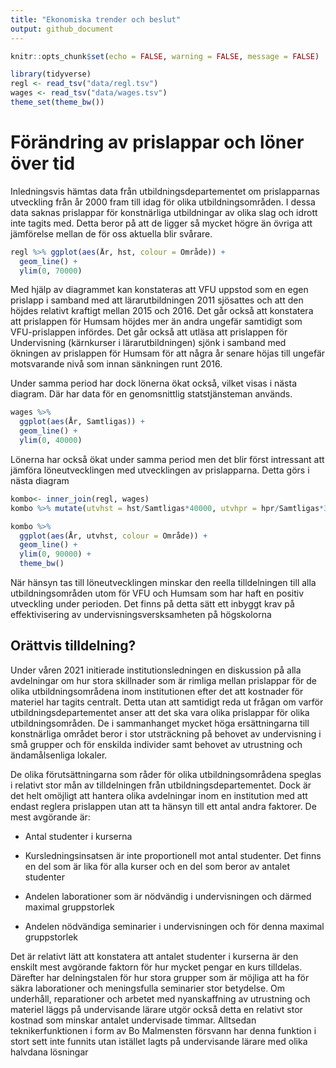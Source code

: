 ```yaml
---
title: "Ekonomiska trender och beslut"
output: github_document
---
```


```r
knitr::opts_chunk$set(echo = FALSE, warning = FALSE, message = FALSE)
```

```r
library(tidyverse)
regl <- read_tsv("data/regl.tsv")
wages <- read_tsv("data/wages.tsv")
theme_set(theme_bw())
```

# Förändring av prislappar och löner över tid

Inledningsvis hämtas data från utbildningsdepartementet om prislapparnas utveckling från år 2000 fram till idag för olika utbildningsområden. I dessa data saknas prislappar för konstnärliga utbildningar av olika slag och idrott inte tagits med. Detta beror på att de ligger så mycket högre än övriga att jämförelse mellan de för oss aktuella blir svårare.

```r
regl %>% ggplot(aes(År, hst, colour = Område)) +
  geom_line() +
  ylim(0, 70000)
```

Med hjälp av diagrammet kan konstateras att VFU uppstod som en egen prislapp i samband med att lärarutbildningen 2011 sjösattes och att den höjdes relativt kraftigt mellan 2015 och 2016. Det går också att konstatera att prislappen för Humsam höjdes mer än andra ungefär samtidigt som VFU-prislappen infördes. Det går också att utläsa att prislappen för Undervisning (kärnkurser i lärarutbildningen) sjönk i samband med ökningen av prislappen för Humsam för att några år senare höjas till ungefär motsvarande nivå som innan sänkningen runt 2016.

Under samma period har dock lönerna ökat också, vilket visas i nästa diagram. Där har data för en genomsnittlig statstjänsteman används.

```r
wages %>% 
  ggplot(aes(År, Samtligas)) +
  geom_line() +
  ylim(0, 40000)
```

Lönerna har också ökat under samma period men det blir först intressant att jämföra löneutvecklingen med utvecklingen av prislapparna. Detta görs i nästa diagram

```r
kombo<- inner_join(regl, wages)
kombo %>% mutate(utvhst = hst/Samtligas*40000, utvhpr = hpr/Samtligas*30000) -> kombo
```

```r
kombo %>% 
  ggplot(aes(År, utvhst, colour = Område)) +
  geom_line() +
  ylim(0, 90000) +
  theme_bw()
```

När hänsyn tas till löneutvecklingen minskar den reella tilldelningen till alla utbildningsområden utom för VFU och Humsam som har haft en positiv utveckling under perioden. Det finns på detta sätt ett inbyggt krav på effektivisering av undervisningsversksamheten på högskolorna

## Orättvis tilldelning?

Under våren 2021 initierade institutionsledningen en diskussion på alla avdelningar om hur stora skillnader som är rimliga mellan prislappar för de olika utbildningsområdena inom institutionen efter det att kostnader för materiel har tagits centralt. Detta utan att samtidigt reda ut frågan om varför utbildningsdepartementet anser att det ska vara olika prislappar för olika utbildningsområden. De i sammanhanget mycket höga ersättningarna till konstnärliga området beror i stor utsträckning på behovet av undervisning i små grupper och för enskilda individer samt behovet av utrustning och ändamålsenliga lokaler.

De olika förutsättningarna som råder för olika utbildningsområdena speglas i relativt stor mån av tilldelningen från utbildningsdepartementet. Dock är det helt omöjligt att hantera olika avdelningar inom en institution med att endast reglera prislappen utan att ta hänsyn till ett antal andra faktorer. De mest avgörande är:

-   Antal studenter i kurserna

-   Kursledningsinsatsen är inte proportionell mot antal studenter. Det finns en del som är lika för alla kurser och en del som beror av antalet studenter

-   Andelen laborationer som är nödvändig i undervisningen och därmed maximal gruppstorlek

-   Andelen nödvändiga seminarier i undervisningen och för denna maximal gruppstorlek

Det är relativt lätt att konstatera att antalet studenter i kurserna är den enskilt mest avgörande faktorn för hur mycket pengar en kurs tilldelas. Därefter har delningstalen för hur stora grupper som är möjliga att ha för säkra laborationer och meningsfulla seminarier stor betydelse. Om underhåll, reparationer och arbetet med nyanskaffning av utrustning och materiel läggs på undervisande lärare utgör också detta en relativt stor kostnad som minskar antalet undervisade timmar. Alltsedan teknikerfunktionen i form av Bo Malmensten försvann har denna funktion i stort sett inte funnits utan istället lagts på undervisande lärare med olika halvdana lösningar
